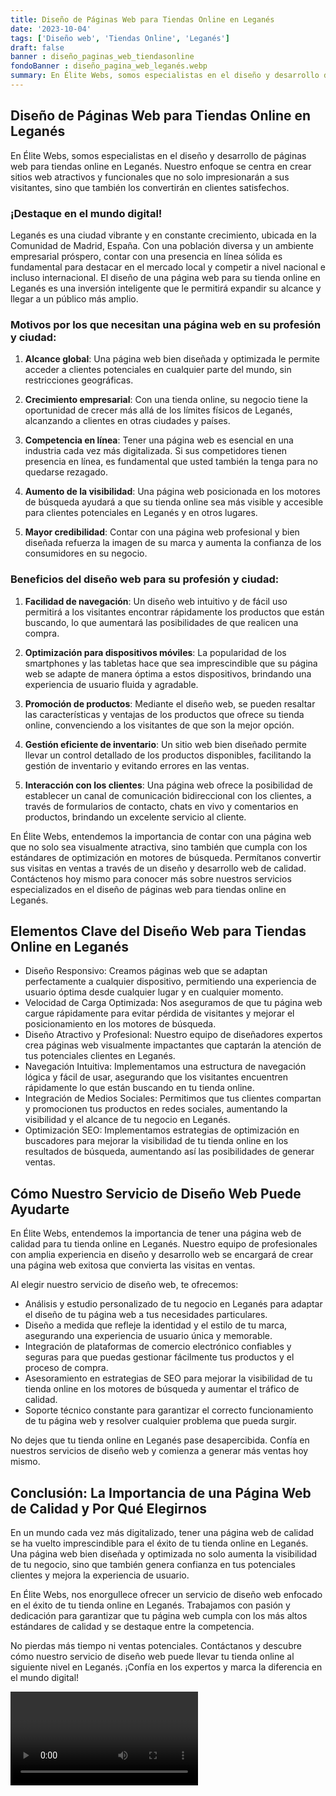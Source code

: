 ```yaml
---
title: Diseño de Páginas Web para Tiendas Online en Leganés
date: '2023-10-04'
tags: ['Diseño web', 'Tiendas Online', 'Leganés']
draft: false
banner : diseño_paginas_web_tiendasonline
fondoBanner : diseño_pagina_web_leganés.webp
summary: En Élite Webs, somos especialistas en el diseño y desarrollo de páginas web para tiendas online en Leganés. Nuestro enfoque se centra en crear sitios web atractivos y funcionales que no solo impresionarán a sus visitantes, sino que también los convertirán en clientes satisfechos.
---
```


## Diseño de Páginas Web para Tiendas Online en Leganés

En Élite Webs, somos especialistas en el diseño y desarrollo de páginas web para tiendas online en Leganés. Nuestro enfoque se centra en crear sitios web atractivos y funcionales que no solo impresionarán a sus visitantes, sino que también los convertirán en clientes satisfechos.

### ¡Destaque en el mundo digital!

Leganés es una ciudad vibrante y en constante crecimiento, ubicada en la Comunidad de Madrid, España. Con una población diversa y un ambiente empresarial próspero, contar con una presencia en línea sólida es fundamental para destacar en el mercado local y competir a nivel nacional e incluso internacional. El diseño de una página web para su tienda online en Leganés es una inversión inteligente que le permitirá expandir su alcance y llegar a un público más amplio.

### Motivos por los que necesitan una página web en su profesión y ciudad:

1. **Alcance global**: Una página web bien diseñada y optimizada le permite acceder a clientes potenciales en cualquier parte del mundo, sin restricciones geográficas.

2. **Crecimiento empresarial**: Con una tienda online, su negocio tiene la oportunidad de crecer más allá de los límites físicos de Leganés, alcanzando a clientes en otras ciudades y países.

3. **Competencia en línea**: Tener una página web es esencial en una industria cada vez más digitalizada. Si sus competidores tienen presencia en línea, es fundamental que usted también la tenga para no quedarse rezagado.

4. **Aumento de la visibilidad**: Una página web posicionada en los motores de búsqueda ayudará a que su tienda online sea más visible y accesible para clientes potenciales en Leganés y en otros lugares.

5. **Mayor credibilidad**: Contar con una página web profesional y bien diseñada refuerza la imagen de su marca y aumenta la confianza de los consumidores en su negocio.

### Beneficios del diseño web para su profesión y ciudad:

1. **Facilidad de navegación**: Un diseño web intuitivo y de fácil uso permitirá a los visitantes encontrar rápidamente los productos que están buscando, lo que aumentará las posibilidades de que realicen una compra.

2. **Optimización para dispositivos móviles**: La popularidad de los smartphones y las tabletas hace que sea imprescindible que su página web se adapte de manera óptima a estos dispositivos, brindando una experiencia de usuario fluida y agradable.

3. **Promoción de productos**: Mediante el diseño web, se pueden resaltar las características y ventajas de los productos que ofrece su tienda online, convenciendo a los visitantes de que son la mejor opción.

4. **Gestión eficiente de inventario**: Un sitio web bien diseñado permite llevar un control detallado de los productos disponibles, facilitando la gestión de inventario y evitando errores en las ventas.

5. **Interacción con los clientes**: Una página web ofrece la posibilidad de establecer un canal de comunicación bidireccional con los clientes, a través de formularios de contacto, chats en vivo y comentarios en productos, brindando un excelente servicio al cliente.

En Élite Webs, entendemos la importancia de contar con una página web que no solo sea visualmente atractiva, sino también que cumpla con los estándares de optimización en motores de búsqueda. Permítanos convertir sus visitas en ventas a través de un diseño y desarrollo web de calidad. Contáctenos hoy mismo para conocer más sobre nuestros servicios especializados en el diseño de páginas web para tiendas online en Leganés.

<GifSeo />

<Cta />

## Elementos Clave del Diseño Web para Tiendas Online en Leganés

- Diseño Responsivo: Creamos páginas web que se adaptan perfectamente a cualquier dispositivo, permitiendo una experiencia de usuario óptima desde cualquier lugar y en cualquier momento.
- Velocidad de Carga Optimizada: Nos aseguramos de que tu página web cargue rápidamente para evitar pérdida de visitantes y mejorar el posicionamiento en los motores de búsqueda.
- Diseño Atractivo y Profesional: Nuestro equipo de diseñadores expertos crea páginas web visualmente impactantes que captarán la atención de tus potenciales clientes en Leganés.
- Navegación Intuitiva: Implementamos una estructura de navegación lógica y fácil de usar, asegurando que los visitantes encuentren rápidamente lo que están buscando en tu tienda online.
- Integración de Medios Sociales: Permitimos que tus clientes compartan y promocionen tus productos en redes sociales, aumentando la visibilidad y el alcance de tu negocio en Leganés.
- Optimización SEO: Implementamos estrategias de optimización en buscadores para mejorar la visibilidad de tu tienda online en los resultados de búsqueda, aumentando así las posibilidades de generar ventas.

## Cómo Nuestro Servicio de Diseño Web Puede Ayudarte

En Élite Webs, entendemos la importancia de tener una página web de calidad para tu tienda online en Leganés. Nuestro equipo de profesionales con amplia experiencia en diseño y desarrollo web se encargará de crear una página web exitosa que convierta las visitas en ventas.

Al elegir nuestro servicio de diseño web, te ofrecemos:

- Análisis y estudio personalizado de tu negocio en Leganés para adaptar el diseño de tu página web a tus necesidades particulares.
- Diseño a medida que refleje la identidad y el estilo de tu marca, asegurando una experiencia de usuario única y memorable.
- Integración de plataformas de comercio electrónico confiables y seguras para que puedas gestionar fácilmente tus productos y el proceso de compra.
- Asesoramiento en estrategias de SEO para mejorar la visibilidad de tu tienda online en los motores de búsqueda y aumentar el tráfico de calidad.
- Soporte técnico constante para garantizar el correcto funcionamiento de tu página web y resolver cualquier problema que pueda surgir.

No dejes que tu tienda online en Leganés pase desapercibida. Confía en nuestros servicios de diseño web y comienza a generar más ventas hoy mismo.

## Conclusión: La Importancia de una Página Web de Calidad y Por Qué Elegirnos

En un mundo cada vez más digitalizado, tener una página web de calidad se ha vuelto imprescindible para el éxito de tu tienda online en Leganés. Una página web bien diseñada y optimizada no solo aumenta la visibilidad de tu negocio, sino que también genera confianza en tus potenciales clientes y mejora la experiencia de usuario.

En Élite Webs, nos enorgullece ofrecer un servicio de diseño web enfocado en el éxito de tu tienda online en Leganés. Trabajamos con pasión y dedicación para garantizar que tu página web cumpla con los más altos estándares de calidad y se destaque entre la competencia.

No pierdas más tiempo ni ventas potenciales. Contáctanos y descubre cómo nuestro servicio de diseño web puede llevar tu tienda online al siguiente nivel en Leganés. ¡Confía en los expertos y marca la diferencia en el mundo digital!

<Video />

<CtaBot job='Tiendas Online' city='Leganés'/>

<Gmaps query='Leganés+españa+maps' />